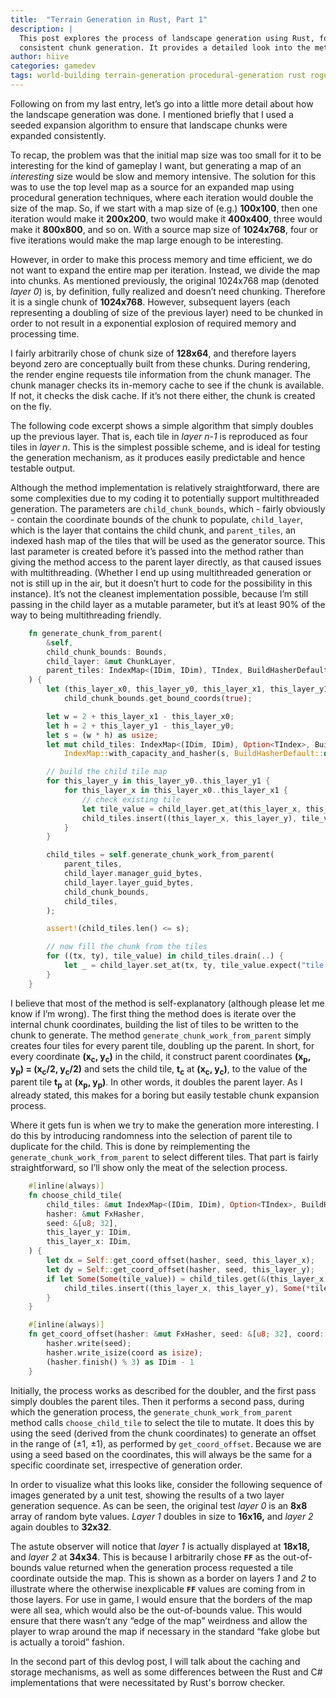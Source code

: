 ```yaml
---
title:  "Terrain Generation in Rust, Part 1"
description: |
  This post explores the process of landscape generation using Rust, focusing on a seeded expansion algorithm to ensure
  consistent chunk generation. It provides a detailed look into the methods employed for procedural terrain creation.
author: hiive
categories: gamedev
tags: world-building terrain-generation procedural-generation rust roguelikes
---
```


Following on from my last entry, let’s go into a little more detail about how the landscape generation was done.
I mentioned briefly that I used a seeded expansion algorithm to ensure that landscape chunks were expanded
consistently.

To recap, the problem was that the initial map size was too small for it to be interesting for the kind of gameplay I
want, but generating a map of an *interesting* size would be slow and memory intensive. The solution for this was to
use the top level map as a source for an expanded map using procedural generation techniques, where each iteration
would double the size of the map. So, if we start with a map size of (e.g.) **100x100**, then one iteration would make
it **200x200**, two would make it **400x400**, three would make it **800x800**, and so on. With a source map size
of **1024x768**, four or five iterations would make the map large enough to be interesting.

However, in order to make this process memory and time efficient, we do not want to expand the entire map per
iteration. Instead, we divide the map into chunks. As mentioned previously, the original 1024x768 map
(denoted *layer 0*) is, by definition, fully realized and doesn’t need chunking. Therefore it is a single chunk of
**1024x768**. However, subsequent layers (each representing a doubling of size of the previous layer) need to be
chunked in order to not result in a exponential explosion of required memory and processing time.

I fairly arbitrarily chose of chunk size of **128x64**, and therefore layers beyond zero are conceptually built from
these chunks. During rendering, the render engine requests tile information from the chunk manager. The chunk manager
checks its in-memory cache to see if the chunk is available. If not, it checks the disk cache. If it’s not there
either, the chunk is created on the fly.

The following code excerpt shows a simple algorithm that simply doubles up the previous layer. That is, each tile
in *layer n-1* is reproduced as four tiles in *layer n*. This is the simplest possible scheme, and is ideal for
testing the generation mechanism, as it produces easily predictable and hence testable output.

Although the method implementation is relatively straightforward, there are some complexities due to my coding it
to potentially support multithreaded generation. The parameters are `child_chunk_bounds`, which - fairly obviously -
contain the coordinate bounds of the chunk to populate, `child_layer`, which is the layer that contains the child
chunk, and `parent_tiles`, an indexed hash map of the tiles that will be used as the generator source. This last
parameter is created before it’s passed into the method rather than giving the method access to the parent layer
directly, as that caused issues with multithreading. (Whether I end up using multithreaded generation or not is still
up in the air, but it doesn’t hurt to code for the possibility in this instance). It’s not the cleanest implementation
possible, because I’m still passing in the child layer as a mutable parameter, but it’s at least 90% of the way to
being multithreading friendly.

```rust
    fn generate_chunk_from_parent(
        &self,
        child_chunk_bounds: Bounds,
        child_layer: &mut ChunkLayer,
        parent_tiles: IndexMap<(IDim, IDim), TIndex, BuildHasherDefault<FxHasher>>,
    ) {
        let (this_layer_x0, this_layer_y0, this_layer_x1, this_layer_y1) =
            child_chunk_bounds.get_bound_coords(true);

        let w = 2 + this_layer_x1 - this_layer_x0;
        let h = 2 + this_layer_y1 - this_layer_y0;
        let s = (w * h) as usize;
        let mut child_tiles: IndexMap<(IDim, IDim), Option<TIndex>, BuildHasherDefault<FxHasher>> =
            IndexMap::with_capacity_and_hasher(s, BuildHasherDefault::default());

        // build the child tile map
        for this_layer_y in this_layer_y0..this_layer_y1 {
            for this_layer_x in this_layer_x0..this_layer_x1 {
                // check existing tile
                let tile_value = child_layer.get_at(this_layer_x, this_layer_y);
                child_tiles.insert((this_layer_x, this_layer_y), tile_value);
            }
        }

        child_tiles = self.generate_chunk_work_from_parent(
            parent_tiles,
            child_layer.manager_guid_bytes,
            child_layer.layer_guid_bytes,
            child_chunk_bounds,
            child_tiles,
        );

        assert!(child_tiles.len() <= s);

        // now fill the chunk from the tiles
        for ((tx, ty), tile_value) in child_tiles.drain(..) {
            let _ = child_layer.set_at(tx, ty, tile_value.expect("tile value not set"));
        }
    }
```
I believe that most of the method is self-explanatory (although please let me know if I’m wrong). The first thing the
method does is iterate over the internal chunk coordinates, building the list of tiles to be written to the chunk to
generate. The method `generate_chunk_work_from_parent` simply creates four tiles for every parent tile, doubling up the
parent. In short, for every coordinate **(x<sub>c</sub>, y<sub>c</sub>)** in the child, it construct parent coordinates
**(x<sub>p</sub>, y<sub>p</sub>) = (x<sub>c</sub>/2, y<sub>c</sub>/2)** and sets the child tile, **t<sub>c</sub>** at
**(x<sub>c</sub>, y<sub>c</sub>)**, to the value of the parent tile **t<sub>p</sub>** at
**(x<sub>p</sub>, y<sub>p</sub>)**. In other words, it doubles the parent layer. As I already stated, this makes for
a boring but easily testable chunk expansion process.

Where it gets fun is when we try to make the generation more interesting. I do this by introducing randomness into
the selection of parent tile to duplicate for the child.
This is done by reimplementing the `generate_chunk_work_from_parent` to select different tiles. That part is fairly
straightforward, so I’ll show only the meat of the selection process.

```rust
    #[inline(always)]
    fn choose_child_tile(
        child_tiles: &mut IndexMap<(IDim, IDim), Option<TIndex>, BuildHasherDefault<FxHasher>>,
        hasher: &mut FxHasher,
        seed: &[u8; 32],
        this_layer_y: IDim,
        this_layer_x: IDim,
    ) {
        let dx = Self::get_coord_offset(hasher, seed, this_layer_x);
        let dy = Self::get_coord_offset(hasher, seed, this_layer_y);
        if let Some(Some(tile_value)) = child_tiles.get(&(this_layer_x + dx, this_layer_y + dy)) {
            child_tiles.insert((this_layer_x, this_layer_y), Some(*tile_value));
        }
    }

    #[inline(always)]
    fn get_coord_offset(hasher: &mut FxHasher, seed: &[u8; 32], coord: IDim) -> IDim {
        hasher.write(seed);
        hasher.write_isize(coord as isize);
        (hasher.finish() % 3) as IDim - 1
    }
```

Initially, the process works as described for the doubler, and the first pass simply doubles the parent tiles.
Then it performs a second pass, during which the generation process, the `generate_chunk_work_from_parent` method
calls `choose_child_tile` to select the tile to mutate. It does this by using the seed (derived from the chunk
coordinates) to generate an offset in the range of (&plusmn;1, &plusmn;1), as performed by `get_coord_offset`. Because we
are using a seed based on the coordinates, this will always be the same for a specific coordinate set, irrespective of
generation order.

In order to visualize what this looks like, consider the following sequence of images generated by a unit test,
showing the results of a two layer generation sequence. As can be seen, the original test *layer 0* is an **8x8**
array of random byte values. *Layer 1* doubles in size to **16x16,** and *layer 2* again doubles to **32x32**.


<LightboxGallery>
    <GalleryEntry src="/src/assets/images/blog/layer0.png"
                  alt="Layer 0 (8x8)" />
    <GalleryEntry src="/src/assets/images/blog/layer1.png"
                  alt="Layer 1 (16x16) (excl. out-of-bounds border)" />
    <GalleryEntry src="/src/assets/images/blog/layer2.png"
                  alt="Layer 2 (32x32) (excl. out-of-bounds border)" />
</LightboxGallery>


The astute observer will notice that *layer 1* is actually displayed at **18x18,** and *layer 2* at **34x34**.
This is because I arbitrarily chose **`FF`** as the out-of-bounds value returned when the generation process requested
a tile coordinate outside the map. This is shown as a border on layers *1* and *2* to illustrate where the otherwise
inexplicable **`FF`** values are coming from in those layers. For use in game, I would ensure that the borders of the
map were all sea, which would also be the out-of-bounds value. This would ensure that there wasn’t any “edge of the
map” weirdness and allow the player to wrap around the map if necessary in the standard “fake globe but is actually
a toroid” fashion.

In the second part of this devlog post, I will talk about the caching and storage mechanisms, as well as some differences between the
Rust and C# implementations that were necessitated by Rust's borrow checker.
